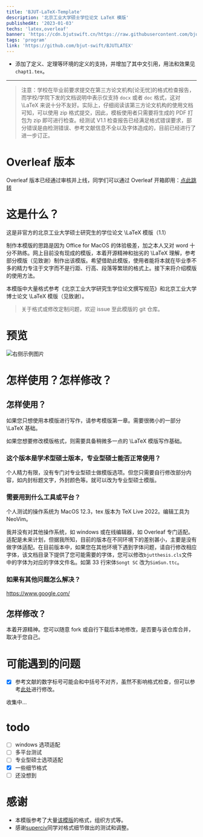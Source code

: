 ```yaml
---
title: 'BJUT-LaTeX-Template'
description: '北京工业大学硕士学位论文 LaTeX 模版'
publishedAt: '2023-01-03'
techs: 'latex,overleaf'
banner: 'https://cdn.bjutswift.cn/https://raw.githubusercontent.com/bjut-swift/swift-image-hosting/main/swift-nest/post/latex.png'
tags: 'program'
link: 'https://github.com/bjut-swift/BJUTLATEX'
---
```


<GithubCard repo='bjut-swift/BJUTLATEX' />

- 添加了定义、定理等环境的定义的支持，并增加了其中文引用，用法和效果见`chapt1.tex`。

---

> 注意：学校在毕业前要求提交在第三方论文机构[论无忧]的格式检查报告，而学校/学院下发的文档说明中表示仅支持 `docx` 或者 `doc` 格式，这对 <LaTeX>\LaTeX</LaTeX> 来说十分不友好。实际上，仔细阅读该第三方论文机构的使用文档可知，可以使用 zip 格式提交，因此，模板使用者只需要将生成的 PDF 打包为 zip 即可进行检查。经测试 V1.1 检查报告已经满足格式错误要求，部分错误是由检测错误、参考文献信息不全以及字体造成的，目前已经进行了进一步订正。

# Overleaf 版本

Overleaf 版本已经通过审核并上线，同学们可以通过 Overleaf 开箱即用：[点此跳转](https://www.overleaf.com/latex/templates/bjutthesis/wcrpmvdkdnjs)

# 这是什么？

这是非官方的北京工业大学硕士研究生的学位论文 <LaTeX>\LaTeX</LaTeX> 模版（1.1）

制作本模版的思路是因为 Office for MacOS 的体验极差，加之本人又对 word 十分不熟练。网上目前没有现成的模版，本着开源精神和拙劣的 <LaTeX>\LaTeX</LaTeX> 理解，参考部分模版（见致谢）制作出该模版。希望借助此模版，使用者能将本就在毕业季不多的精力专注于文字而不是行距、行高、段落等繁琐的格式上。接下来将介绍模版的使用方法。

本模版中大量格式参考《北京工业大学研究生学位论文撰写规范》和北京工业大学博士论文 <LaTeX>\LaTeX</LaTeX> 模版（见致谢）。

> 关于格式或修改定制问题，欢迎 issue 至此模版的 git 仓库。

# 预览

<Image
  src='https://cdn.bjutswift.cn/https://github.com/bjut-swift/swift-image-hosting/blob/main/swift-nest/post/latex.png'
  alt='右侧示例图片'
  width={600}
  height={500}
  useSkeleton
  className='my-4 w-full rounded-lg shadow-lg'
/>

# 怎样使用？怎样修改？

## 怎样使用？

如果您只想使用本模版进行写作，请参考模版第一章。需要很微小的一部分 <LaTeX>\LaTeX</LaTeX> 基础。

如果您想要修改模版格式，则需要具备稍微多一点的 <LaTeX>\LaTeX</LaTeX> 模版写作基础。

### 这个版本是学术型硕士版本，专业型硕士能否正常使用？

个人精力有限，没有专门对专业型硕士做模版选项。但您只需要自行修改部分内容，如内封标题文字，外封颜色等。就可以改为专业型硕士模版。

### 需要用到什么工具或平台？

个人测试的操作系统为 MacOS 12.3，tex 版本为 TeX Live 2022。编辑工具为 NeoVim。

我并没有对其他操作系统，如 windows 或在线编辑器，如 Overleaf 专门适配。适配是未来计划，但据我所知，目前的版本在不同环境下的差别甚小，主要是没有做字体适配。在目前版本中，如果您在其他环境下遇到字体问题，请自行修改相应字体，该文档目录下提供了您可能需要的字体，您可以修改`bjutthesis.cls`文件中的字体为对应的字体文件名。如第 33 行宋体`Songt SC` 改为`SimSun.ttc`。

### 如果有其他问题怎么解决？

https://www.google.com/

## 怎样修改？

本着开源精神。您可以随意 fork 或自行下载后本地修改，是否要与该仓库合并，取决于您自己。

# 可能遇到的问题

- [x] 参考文献的数字标号可能会和中括号不对齐，虽然不影响格式检查，但可以参考[此处](https://github.com/PEKEW/BJUTLATEX/issues/5#issue-2087856053)进行修改。

收集中...

# todo

- [ ] windows 选项适配
- [ ] 多平台测试
- [ ] 专业型硕士选项适配
- [x] 一些细节格式
- [ ] 还没想到

# 感谢

- 本模版参考了大量[该模版](https://github.com/fisherxt/bjutthesis)的格式，组织方式等。
- 感谢[superciv](https://github.com/superciv)同学对格式细节做出的测试和调整。
